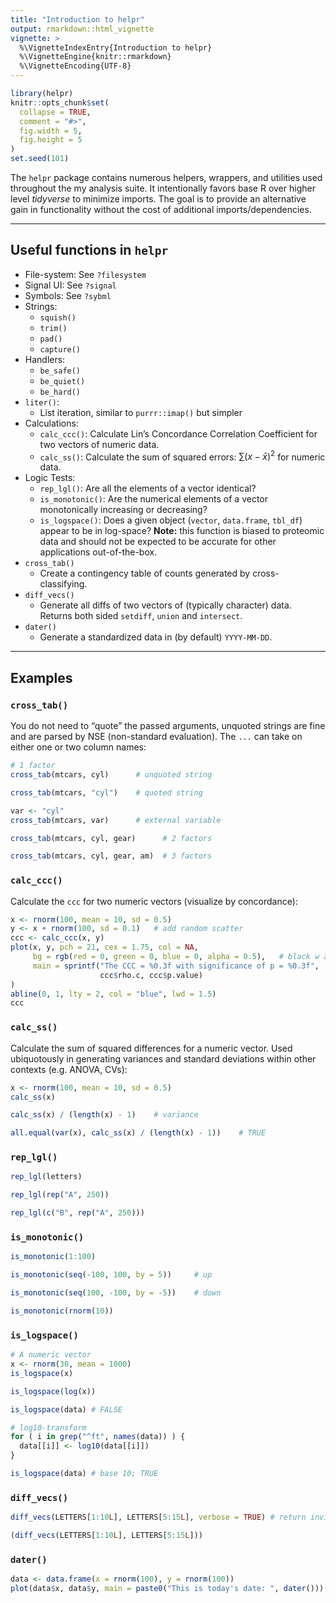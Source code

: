 ```yaml
---
title: "Introduction to helpr"
output: rmarkdown::html_vignette
vignette: >
  %\VignetteIndexEntry{Introduction to helpr}
  %\VignetteEngine{knitr::rmarkdown}
  %\VignetteEncoding{UTF-8}
---
```


```r
library(helpr)
knitr::opts_chunk$set(
  collapse = TRUE,
  comment = "#>",
  fig.width = 5,
  fig.height = 5
)
set.seed(101)
```


The `helpr` package contains numerous helpers,
wrappers, and utilities used throughout the my
analysis suite. It intentionally favors base R
over higher level *tidyverse* to minimize imports.
The goal is to provide an alternative gain in
functionality without the cost of additional imports/dependencies.



--------------------


## Useful functions in `helpr`

* File-system: See `?filesystem`
* Signal UI: See `?signal`
* Symbols: See `?sybml`
* Strings:
    + `squish()`
    + `trim()`
    + `pad()`
    + `capture()`
* Handlers:
    + `be_safe()`
    + `be_quiet()`
    + `be_hard()`
* `liter()`:
    + List iteration, similar to `purrr::imap()` but simpler
* Calculations:
    + `calc_ccc()`: Calculate Lin's Concordance Correlation Coefficient 
      for two vectors of numeric data.
    + `calc_ss()`: Calculate the sum of squared errors:
      $\sum{(x - \bar x)^2}$ for numeric data.
* Logic Tests:
    + `rep_lgl()`: Are all the elements of a vector identical?
    + `is_monotonic()`: Are the numerical elements of a vector
      monotonically increasing or decreasing?
    + `is_logspace()`: Does a given object (`vector`, `data.frame`, `tbl_df`)
      appear to be in log-space? **Note:** this function is biased to
      proteomic data and should not be expected to be accurate for
      other applications out-of-the-box.
* `cross_tab()`
    + Create a contingency table of counts generated by cross-classifying.
* `diff_vecs()`
    + Generate all diffs of two vectors of (typically character) data. Returns
      both sided `setdiff`, `union` and `intersect`.
* `dater()`
    + Generate a standardized data in (by default) `YYYY-MM-DD`.


----------------------

## Examples

### `cross_tab()`

You do not need to "quote" the passed arguments, unquoted strings are fine
and are parsed by NSE (non-standard evaluation). The `...` can take on either
one or two column names:

```r
# 1 factor
cross_tab(mtcars, cyl)      # unquoted string

cross_tab(mtcars, "cyl")    # quoted string

var <- "cyl"
cross_tab(mtcars, var)      # external variable

cross_tab(mtcars, cyl, gear)      # 2 factors

cross_tab(mtcars, cyl, gear, am)  # 3 factors
```


### `calc_ccc()`

Calculate the `ccc` for two numeric vectors (visualize by concordance):

```r
x <- rnorm(100, mean = 10, sd = 0.5)
y <- x + rnorm(100, sd = 0.1)   # add random scatter
ccc <- calc_ccc(x, y)
plot(x, y, pch = 21, cex = 1.75, col = NA,
     bg = rgb(red = 0, green = 0, blue = 0, alpha = 0.5),   # black w alpha
     main = sprintf("The CCC = %0.3f with significance of p = %0.3f",
                    ccc$rho.c, ccc$p.value)
)
abline(0, 1, lty = 2, col = "blue", lwd = 1.5)
ccc
```


### `calc_ss()`

Calculate the sum of squared differences for a numeric vector. Used 
ubiquotously in generating variances and standard deviations within other 
contexts (e.g. ANOVA, CVs):

```r
x <- rnorm(100, mean = 10, sd = 0.5)
calc_ss(x)

calc_ss(x) / (length(x) - 1)    # variance

all.equal(var(x), calc_ss(x) / (length(x) - 1))    # TRUE
```


### `rep_lgl()`

```r
rep_lgl(letters)

rep_lgl(rep("A", 250))

rep_lgl(c("B", rep("A", 250)))
```


### `is_monotonic()`

```r
is_monotonic(1:100)

is_monotonic(seq(-100, 100, by = 5))     # up

is_monotonic(seq(100, -100, by = -5))    # down

is_monotonic(rnorm(10))
```


### `is_logspace()`

```r
# A numeric vector
x <- rnorm(30, mean = 1000)
is_logspace(x)

is_logspace(log(x))
```

```r
is_logspace(data) # FALSE

# log10-transform
for ( i in grep("^ft", names(data)) ) {
  data[[i]] <- log10(data[[i]])
}

is_logspace(data) # base 10; TRUE
```


### `diff_vecs()`

```r
diff_vecs(LETTERS[1:10L], LETTERS[5:15L], verbose = TRUE) # return invisible

(diff_vecs(LETTERS[1:10L], LETTERS[5:15L]))
```


### `dater()`

```r
data <- data.frame(x = rnorm(100), y = rnorm(100))
plot(data$x, data$y, main = paste0("This is today's date: ", dater()))
```

